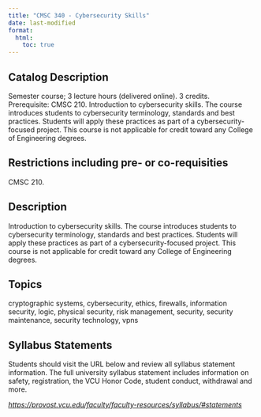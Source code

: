 ```yaml
---
title: "CMSC 340 - Cybersecurity Skills"
date: last-modified
format:
  html:
    toc: true
---
```


## Catalog Description

Semester course; 3 lecture hours (delivered online). 3 credits. Prerequisite: CMSC 210. Introduction to cybersecurity skills. The course introduces students to cybersecurity terminology, standards and best practices. Students will apply these practices as part of a cybersecurity-focused project. This course is not applicable for credit toward any College of Engineering degrees.


## Restrictions including pre- or co-requisities
 
CMSC 210.

## Description

Introduction to cybersecurity skills. The course introduces students to cybersecurity terminology, standards and best practices. Students will apply these practices as part of a cybersecurity-focused project. This course is not applicable for credit toward any College of Engineering degrees.

## Topics

cryptographic systems, cybersecurity, ethics, firewalls, information security, logic, physical security, risk management, security, security maintenance, security technology, vpns

## Syllabus Statements

Students should visit the URL below and review all syllabus statement information. The full university syllabus statement includes information on safety, registration, the VCU Honor Code, student conduct, withdrawal and more.

*<https://provost.vcu.edu/faculty/faculty-resources/syllabus/#statements>*


